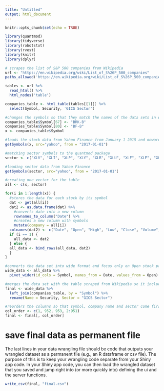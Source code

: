 ```yaml
---
title: "Untitled"
output: html_document
---
```


```r
knitr::opts_chunk$set(echo = TRUE)
```

```r
library(quantmod)
library(tidyverse)
library(robotstxt)
library(rvest)
library(knitr)
library(dplyr)

# scrapes the list of S&P 500 companies from Wikipedia 
url <- "https://en.wikipedia.org/wiki/List_of_S%26P_500_companies"
paths_allowed('https://en.wikipedia.org/wiki/List_of_S%26P_500_companies')

tables <- url %>%
  read_html() %>%
  html_nodes('table')

companies_table <- html_table(tables[[1]]) %>% 
  select(Symbol, Security, 'GICS Sector') 

#changes the symbols so that they match the names of the data sets in quantmod package
companies_table$Symbol[67] <- "BRK-B"
companies_table$Symbol[80] <- "BF-B"
x <- companies_table$Symbol

#loads the stock data from Yahoo Finance from January 1 2015 and onwards
getSymbols(x, src="yahoo", from = "2017-01-01")

#matching sector symbols to the quantmod package
sector <- c("XLV", "XLI", "XLP", "XLY", "XLB", "XLU", "XLF", "XLE", "XLK", "XLRE", "XLC")

#loading sector data from Yahoo Finance
getSymbols(sector, src="yahoo", from = "2017-01-01")

#creating one vector for the table
all <- c(x, sector)

for(i in 1:length(x)) {
  #stores the data for each stock by its symbol
  dat <- get(all[i]) 
  dat2 <- as.data.frame(dat) %>%
    #converts date into a new column
    rownames_to_column("Date") %>%
    #creates a new column with symbols
    mutate(company = all[i])
  colnames(dat2) <- c("Date", "Open", "High", "Low", "Close", "Volume", "Adjusted", "Symbol")
  if (i == 1) {
    all_data <- dat2
  } else {
  all_data <- bind_rows(all_data, dat2)
  }
}

#converts the data set into wide format and focus only on Open stock prices
wide_data <- all_data %>%
  pivot_wider(id_cols = Symbol, names_from = Date, values_from = Open)

#merges the data set with the table scraped from Wikipedia so it includes company name and its sector
final <- wide_data %>%
  left_join(companies_table, by = "Symbol") %>%
  rename(Name = Security, Sector = "GICS Sector")

#reorders the columns so that symbol, company name and sector come first
col_order <- c(1, 952, 953, 2:951)
final <- final[, col_order]
```

# save final data as permanent file

The last lines in your data wrangling file should be code that outputs your wrangled dataset as a permanent file (e.g., an R dataframe or csv file). The purpose of this is to keep your wrangling code separate from your Shiny app code. In your Shiny app code, you can then load the wrangled dataset that you saved and jump right into (or more quickly into) defining the ui and the server functions.

```r
write_csv(final, "final.csv")
```

